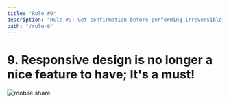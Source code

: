```yaml
---
title: "Rule #9"
description: "Rule #9: Get confirmation before performing irreversible actions!"
path: "/rule-9"
---
```



# 9. Responsive design is no longer a nice feature to have; It's a must!

![mobile share](mobile-share.webp)

<GoTo rule="10" />
